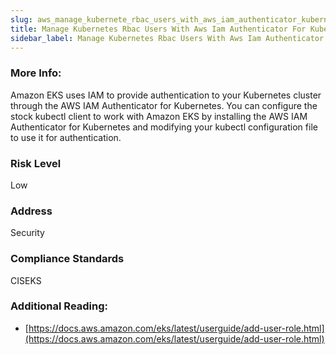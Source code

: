 ```yaml
---
slug: aws_manage_kubernete_rbac_users_with_aws_iam_authenticator_kubernetes
title: Manage Kubernetes Rbac Users With Aws Iam Authenticator For Kubernetes
sidebar_label: Manage Kubernetes Rbac Users With Aws Iam Authenticator For Kubernetes
---
```


### More Info:

Amazon EKS uses IAM to provide authentication to your Kubernetes cluster through the AWS IAM Authenticator for Kubernetes. You can configure the stock kubectl client to work with Amazon EKS by installing the AWS IAM Authenticator for Kubernetes and modifying your kubectl configuration file to use it for authentication.

### Risk Level

Low

### Address

Security

### Compliance Standards

CISEKS


### Additional Reading:

- [https://docs.aws.amazon.com/eks/latest/userguide/add-user-role.html](https://docs.aws.amazon.com/eks/latest/userguide/add-user-role.html) 


